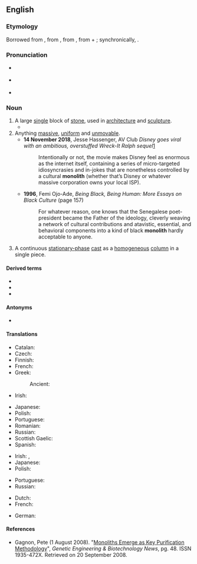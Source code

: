 ==English==
{{wikipedia|dab=monolith (disambiguation)|monolith}}
{{wikipedia}}

===Etymology===
Borrowed from {{bor|en|fr|monolithe}}, from {{der|en|la|monolithus||consisting of a single stone}}, from {{der|en|grc|μονόλιθος}}, from {{m|grc|μόνος||single, alone}} + {{m|grc|λίθος||stone}}; synchronically, {{confix|en|mono|lith}}.

===Pronunciation===
* {{a|UK}} {{IPA|/ˈmɒ.nə.lɪθ/|lang=en}}
* {{a|US}} {{IPA|/ˈmɑ.nə.lɪθ/|lang=en}}
* {{audio|en-us-monolith.ogg|Audio (US)|lang=en}}

===Noun===
{{en-noun}}

# A large [[single]] block of [[stone]], used in [[architecture]] and [[sculpture]].
#* {{quote-magazine|date=2012-01
|author=[[w:Henry Petroski|Henry Petroski]]
|title=The Washington Monument
|volume=100|issue=1|page=16
|magazine=[[w:American Scientist|American Scientist]]
|url=http://www.americanscientist.org/issues/pub/the-washington-monument
|passage=The Washington Monument is often described as an obelisk, and sometimes even as a &ldquo;true obelisk,&rdquo; even though it is not. A true obelisk is a '''monolith''', a pylon formed out of a single piece of stone.}}
# Anything [[massive]], [[uniform]] and [[unmovable]].
#* '''14 November 2018''', Jesse Hassenger, AV Club ''Disney goes viral with an ambitious, overstuffed Wreck-It Ralph sequel''[https://film.avclub.com/disney-goes-viral-with-an-ambitious-overstuffed-wreck-1830370111]
#*: Intentionally or not, the movie makes Disney feel as enormous as the internet itself, containing a series of micro-targeted idiosyncrasies and in-jokes that are nonetheless controlled by a cultural '''monolith''' (whether that’s Disney or whatever massive corporation owns your local ISP).
#* '''1996''', Femi Ojo-Ade, ''Being Black, Being Human: More Essays on Black Culture'' (page 157)
#*: For whatever reason, one knows that the Senegalese poet-president became the Father of the ideology, cleverly weaving a network of cultural contributions and atavistic, essential, and behavioral components into a kind of black '''monolith''' hardly acceptable to anyone.
# {{lb|en|chemistry|chromatography}} A continuous [[stationary-phase]] [[cast#Verb|cast]] as a [[homogeneous]] [[column]] in a single piece.

====Derived terms====
* {{l|en|monolithal}}
* {{l|en|monolithic}}
* {{l|en|monolithism}}

====Antonyms====
* {{sense|anything massive, uniform and unmovable}} {{l|en|chimera}}

====Translations====
{{trans-top|block of stone}}
* Catalan: {{t|ca|monòlit|m}}
* Czech: {{t|cs|monolit|m}}
* Finnish: {{t+|fi|monoliitti}}
* French: {{t+|fr|monolithe|m}}
* Greek: {{t+|el|μονόλιθος|m|sc=Grek}}
*: Ancient: {{t|grc|μονόλιθος|m|sc=polytonic}}
* Irish: {{t|ga|monailit|f}}
{{trans-mid}}
* Japanese: {{t|ja|一枚岩|tr=ichimaiiwa}}
* Polish: {{t|pl|monolit|m}}
* Portuguese: {{t+|pt|monólito|m}}
* Romanian: {{t+|ro|monolit|n}}
* Russian: {{t+|ru|моноли́т|f}}
* Scottish Gaelic: {{qualifier|vertical}} {{t|gd|tursa}}
* Spanish: {{t+|es|monolito|m}}
{{trans-bottom}}

{{trans-top|anything massive, uniform and unmovable}}
* Irish: {{t|ga|monailit|f}}, {{t|ga|allait|f}}
* Japanese: {{t|ja|一枚岩|tr=ichimaiiwa}}
* Polish: {{t|pl|monolit|m}}
{{trans-mid}}
* Portuguese: {{t+|pt|monólito|m}}
* Russian: {{t+|ru|моноли́т|f}}
{{trans-bottom}}

{{trans-top|continuous stationary-phase cast}}
{{trans-mid}}
{{trans-bottom}}

{{checktrans-top}}
* Dutch: {{t+check|nl|monoliet|m}}
* French: {{t+check|fr|monolithe|m}}
{{trans-mid}}
* German: {{t+check|de|Monolith|m}}
{{trans-bottom}}

====References====
* {{lb|en|chemistry}} Gagnon, Pete (1 August 2008). "[http://www.genengnews.com/articles/chitem.aspx?aid=2543 Monoliths Emerge as Key Purification Methodology]", ''Genetic Engineering & Biotechnology News'', pg. 48. ISSN 1935-472X. Retrieved on 20 September 2008.
